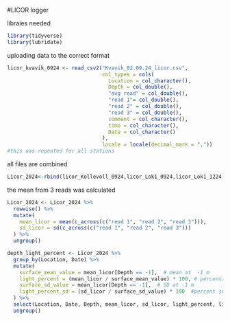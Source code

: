 #LICOR logger 

libraies needed 
```{r}
library(tidyverse)
library(lubridate)
```
uploading data to the correct format
```{r}
licor_kvavik_0924 <- read_csv2("Kvavik_02.09.24_licor.csv", 
                               col_types = cols(
                                 Location = col_character(),
                                 Depth = col_double(),
                                 "avg read" = col_double(),
                                 "read 1"= col_double(),
                                 "read 2" = col_double(),
                                 "read 3" = col_double(),
                                 comment = col_character(),
                                 time = col_character(),
                                 Date = col_character()
                               ), 
                               locale = locale(decimal_mark = ","))
#this was repeated for all stations
```
all files are combined
```{r}
Licor_2024<-rbind(licor_Kollevoll_0924,licor_Lok1_0924,licor_Lok1_1224,licor_Lok2_0924, licor_MFS_0924, licor_MFS_1224, licor_kvavik_0924, licor_kvavik_1224, licor_Prestoyrenna_1224, licor_Svartskjaer_0924)
```
the mean from 3 reads was calculated
```{r}
Licor_2024 <- Licor_2024 %>%
  rowwise() %>%
  mutate(
    mean_licor = mean(c_across(c("read 1", "read 2", "read 3"))),
    sd_licor = sd(c_across(c("read 1", "read 2", "read 3")))
  ) %>%
  ungroup()
```


```{r}
depth_light_percent <- Licor_2024 %>%
  group_by(Location, Date) %>%
  mutate(
    surface_mean_value = mean_licor[Depth == -1],  # mean at  -1 m
    light_percent = (mean_licor / surface_mean_value) * 100, # percentage of light (mean) 
    surface_sd_value = mean_licor[Depth == -1],  # SD at -1 m
    light_percent_sd = (sd_licor / surface_sd_value) * 100  #percent surface light (sd) 
  ) %>%
  select(Location, Date, Depth, mean_licor, sd_licor, light_percent, light_percent_sd, Season) %>%
  ungroup()
```

